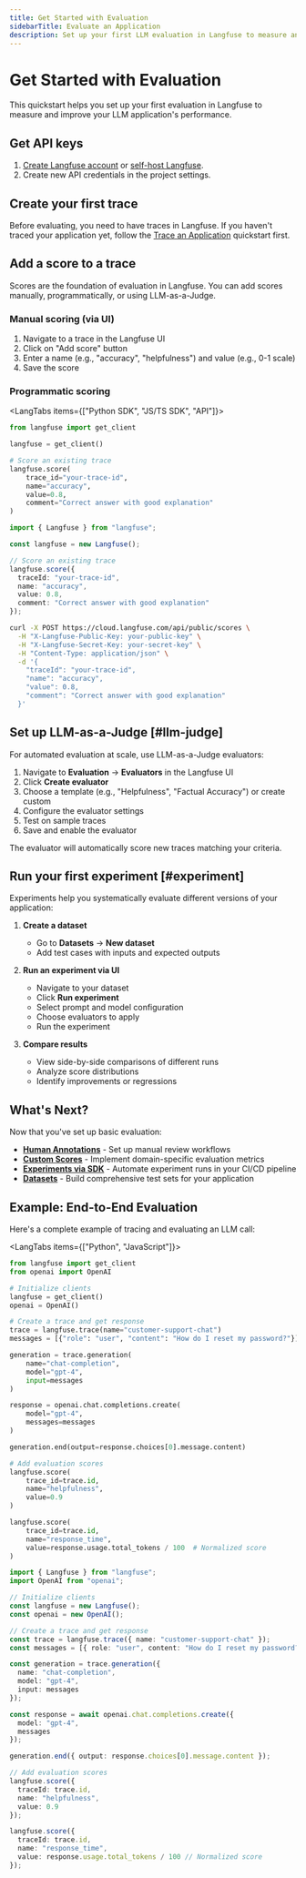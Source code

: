 ```yaml
---
title: Get Started with Evaluation
sidebarTitle: Evaluate an Application
description: Set up your first LLM evaluation in Langfuse to measure and improve performance.
---
```


# Get Started with Evaluation

This quickstart helps you set up your first evaluation in Langfuse to measure and improve your LLM application's performance.

<Steps>

## Get API keys

1. [Create Langfuse account](https://cloud.langfuse.com/auth/sign-up) or [self-host Langfuse](/self-hosting).
2. Create new API credentials in the project settings.

## Create your first trace

Before evaluating, you need to have traces in Langfuse. If you haven't traced your application yet, follow the [Trace an Application](/docs/get-started/tracing) quickstart first.

## Add a score to a trace

Scores are the foundation of evaluation in Langfuse. You can add scores manually, programmatically, or using LLM-as-a-Judge.

### Manual scoring (via UI)

1. Navigate to a trace in the Langfuse UI
2. Click on "Add score" button
3. Enter a name (e.g., "accuracy", "helpfulness") and value (e.g., 0-1 scale)
4. Save the score

### Programmatic scoring

<LangTabs items={["Python SDK", "JS/TS SDK", "API"]}>
<Tab>

```python
from langfuse import get_client

langfuse = get_client()

# Score an existing trace
langfuse.score(
    trace_id="your-trace-id",
    name="accuracy", 
    value=0.8,
    comment="Correct answer with good explanation"
)
```

</Tab>
<Tab>

```typescript
import { Langfuse } from "langfuse";

const langfuse = new Langfuse();

// Score an existing trace
langfuse.score({
  traceId: "your-trace-id",
  name: "accuracy",
  value: 0.8,
  comment: "Correct answer with good explanation"
});
```

</Tab>
<Tab>

```bash
curl -X POST https://cloud.langfuse.com/api/public/scores \
  -H "X-Langfuse-Public-Key: your-public-key" \
  -H "X-Langfuse-Secret-Key: your-secret-key" \
  -H "Content-Type: application/json" \
  -d '{
    "traceId": "your-trace-id",
    "name": "accuracy",
    "value": 0.8,
    "comment": "Correct answer with good explanation"
  }'
```

</Tab>
</LangTabs>

## Set up LLM-as-a-Judge [#llm-judge]

For automated evaluation at scale, use LLM-as-a-Judge evaluators:

1. Navigate to **Evaluation** → **Evaluators** in the Langfuse UI
2. Click **Create evaluator**
3. Choose a template (e.g., "Helpfulness", "Factual Accuracy") or create custom
4. Configure the evaluator settings
5. Test on sample traces
6. Save and enable the evaluator

The evaluator will automatically score new traces matching your criteria.

## Run your first experiment [#experiment]

Experiments help you systematically evaluate different versions of your application:

1. **Create a dataset**
   - Go to **Datasets** → **New dataset**
   - Add test cases with inputs and expected outputs
   
2. **Run an experiment via UI**
   - Navigate to your dataset
   - Click **Run experiment**
   - Select prompt and model configuration
   - Choose evaluators to apply
   - Run the experiment

3. **Compare results**
   - View side-by-side comparisons of different runs
   - Analyze score distributions
   - Identify improvements or regressions

</Steps>

## What's Next?

Now that you've set up basic evaluation:

- **[Human Annotations](/docs/evaluation/evaluation-methods/annotation)** - Set up manual review workflows
- **[Custom Scores](/docs/evaluation/evaluation-methods/custom-scores)** - Implement domain-specific evaluation metrics
- **[Experiments via SDK](/docs/evaluation/experiments/experiments-via-sdk)** - Automate experiment runs in your CI/CD pipeline
- **[Datasets](/docs/evaluation/experiments/datasets)** - Build comprehensive test sets for your application

## Example: End-to-End Evaluation

Here's a complete example of tracing and evaluating an LLM call:

<LangTabs items={["Python", "JavaScript"]}>
<Tab>

```python
from langfuse import get_client
from openai import OpenAI

# Initialize clients
langfuse = get_client()
openai = OpenAI()

# Create a trace and get response
trace = langfuse.trace(name="customer-support-chat")
messages = [{"role": "user", "content": "How do I reset my password?"}]

generation = trace.generation(
    name="chat-completion",
    model="gpt-4",
    input=messages
)

response = openai.chat.completions.create(
    model="gpt-4",
    messages=messages
)

generation.end(output=response.choices[0].message.content)

# Add evaluation scores
langfuse.score(
    trace_id=trace.id,
    name="helpfulness",
    value=0.9
)

langfuse.score(
    trace_id=trace.id,
    name="response_time",
    value=response.usage.total_tokens / 100  # Normalized score
)
```

</Tab>
<Tab>

```typescript
import { Langfuse } from "langfuse";
import OpenAI from "openai";

// Initialize clients
const langfuse = new Langfuse();
const openai = new OpenAI();

// Create a trace and get response
const trace = langfuse.trace({ name: "customer-support-chat" });
const messages = [{ role: "user", content: "How do I reset my password?" }];

const generation = trace.generation({
  name: "chat-completion",
  model: "gpt-4",
  input: messages
});

const response = await openai.chat.completions.create({
  model: "gpt-4",
  messages
});

generation.end({ output: response.choices[0].message.content });

// Add evaluation scores
langfuse.score({
  traceId: trace.id,
  name: "helpfulness",
  value: 0.9
});

langfuse.score({
  traceId: trace.id,
  name: "response_time",
  value: response.usage.total_tokens / 100 // Normalized score
});
```

</Tab>
</LangTabs>